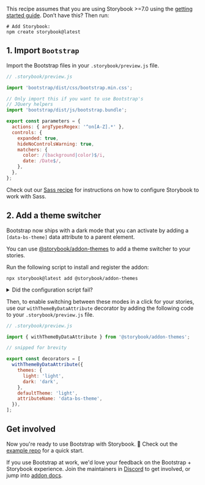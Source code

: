 <Callout variant="neutral" icon="ℹ️" title="Prerequisites">

This recipe assumes that you are using Storybook >=7.0 using the [getting started guide](https://storybook.js.org/docs/get-started/install?renderer=react). Don’t have this? Then run:

```shell
# Add Storybook:
npm create storybook@latest
```

</Callout>

## 1. Import `Bootstrap`

Import the Bootstrap files in your `.storybook/preview.js` file.

```js
// .storybook/preview.js

import 'bootstrap/dist/css/bootstrap.min.css';

// Only import this if you want to use Bootstrap's
// JQuery helpers
import 'bootstrap/dist/js/bootstrap.bundle';

export const parameters = {
  actions: { argTypesRegex: '^on[A-Z].*' },
  controls: {
    expanded: true,
    hideNoControlsWarning: true,
    matchers: {
      color: /(background|color)$/i,
      date: /Date$/,
    },
  },
};
```

<Callout variant="info" icon="💡" title="Using Sass?">

Check out our [Sass recipe](/docs/react/recipes/sass) for instructions on how to configure Storybook to work with Sass.

</Callout>

## 2. Add a theme switcher

Bootstrap now ships with a dark mode that you can activate by adding a `[data-bs-theme]` data attribute to a parent element.

You can use [@storybook/addon-themes](https://storybook.js.org/addons/@storybook/addon-themes/) to add a theme switcher to your stories.

Run the following script to install and register the addon:

```shell
npx storybook@latest add @storybook/addon-themes
```

<details>
  <summary>Did the configuration script fail?</summary>
  <p>Under the hood, this runs <code>npx @storybook/auto-config themes</code> which should read your project and try to configure your Storybook with the correct decorator. If running that command directly does not solve your problem, please file a bug on the <a href="https://github.com/storybookjs/auto-config/issues/new?assignees=&labels=bug&projects=&template=bug_report.md&title=%5BBug%5D" target="_blank">@storybook/auto-config</a> repository for that we can make this good as can be. To manually add this addon, install it then add it to the addons array in your <code>.storybook/main.ts</code>.</p>
</details>

Then, to enable switching between these modes in a click for your stories, use our `withThemeByDataAttribute` decorator by adding the following code to your `.storybook/preview.js` file.

```js
// .storybook/preview.js

import { withThemeByDataAttribute } from '@storybook/addon-themes';

// snipped for brevity

export const decorators = [
  withThemeByDataAttribute({
    themes: {
      light: 'light',
      dark: 'dark',
    },
    defaultTheme: 'light',
    attributeName: 'data-bs-theme',
  }),
];
```

## Get involved

Now you're ready to use Bootstrap with Storybook. 🎉 Check out the [example repo](https://github.com/Integrayshaun/bootstrap-storybook-example) for a quick start.

If you use Bootstrap at work, we'd love your feedback on the Bootstrap + Storybook experience. Join the maintainers in [Discord](https://discord.gg/storybook) to get involved, or jump into [addon docs](/docs/addons).
